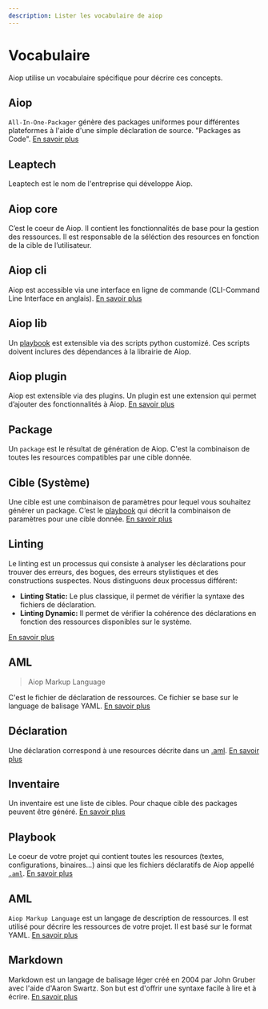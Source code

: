 ```yaml
---
description: Lister les vocabulaire de aiop
---
```


# Vocabulaire

Aiop utilise un vocabulaire spécifique pour décrire ces concepts.

## Aiop

`All-In-One-Packager` génère des packages uniformes pour différentes plateformes à l'aide d'une simple déclaration de source. "Packages as Code". [En savoir plus](../aiop/)

## Leaptech

Leaptech est le nom de l'entreprise qui développe Aiop.

## Aiop core

C’est le coeur de Aiop. Il contient les fonctionnalités de base pour la gestion des ressources. Il est responsable de la séléction des resources en fonction de la cible de l’utilisateur.

## Aiop cli

Aiop est accessible via une interface en ligne de commande (CLI-Command Line Interface en anglais). [En savoir plus](../cli/)

## Aiop lib

Un [playbook](#playbook) est extensible via des scripts python customizé. Ces scripts doivent inclures des dépendances à la librairie de Aiop.

## Aiop plugin

Aiop est extensible via des plugins. Un plugin est une extension qui permet d’ajouter des fonctionnalités à Aiop. [En savoir plus](../plugin/)

## Package

Un `package` est le résultat de génération de Aiop. C'est la combinaison de toutes les resources compatibles par une cible donnée.

## Cible (Système)

Une cible est une combinaison de paramètres pour lequel vous souhaitez générer un package. C’est le [playbook](#playbook) qui décrit la combinaison de paramètres pour une cible donnée. [En savoir plus](../system/)

## Linting

Le linting est un processus qui consiste à analyser les déclarations pour trouver des erreurs, des bogues, des erreurs stylistiques et des constructions suspectes. Nous distinguons deux processus différent:

- **Linting Static:** Le plus classique, il permet de vérifier la syntaxe des fichiers de déclaration.
- **Linting Dynamic:** Il permet de vérifier la cohérence des déclarations en fonction des ressources disponibles sur le système.

[En savoir plus](../linting/)

## AML

> Aiop Markup Language

C'est le fichier de déclaration de ressources. Ce fichier se base sur le language de balisage YAML. [En savoir plus](../declarations/)

## Déclaration

Une déclaration correspond à une resources décrite dans un [.aml](#aml). [En savoir plus](../declaration/)

## Inventaire

Un inventaire est une liste de cibles. Pour chaque cible des packages peuvent être généré. [En savoir plus](../inventaire/)

## Playbook

Le coeur de votre projet qui contient toutes les resources (textes, configurations, binaires...) ainsi que les fichiers déclaratifs de Aiop appellé [`.aml`](#aml). [En savoir plus](../playbook/)

## AML

`Aiop Markup Language` est un langage de description de ressources. Il est utilisé pour décrire les ressources de votre projet. Il est basé sur le format YAML. [En savoir plus](../aml/)

## Markdown

Markdown est un langage de balisage léger créé en 2004 par John Gruber avec l'aide d'Aaron Swartz. Son but est d'offrir une syntaxe facile à lire et à écrire. [En savoir plus](../markdown/)